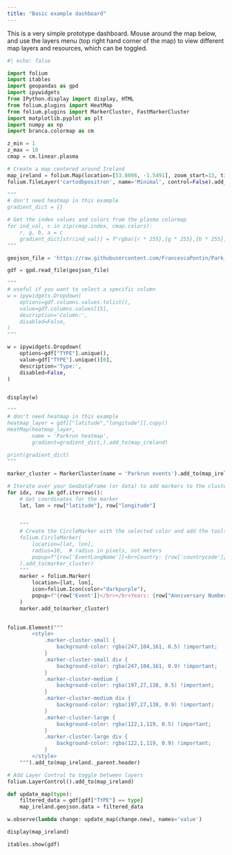 ---
title: "Basic example dashboard"
---

This is a very simple prototype dashboard. Mouse around the map below, and use the layers menu (top right hand corner of the map)
to view different map layers and resources, which can be toggled.


```{python}
#| echo: false

import folium
import itables
import geopandas as gpd
import ipywidgets
from IPython.display import display, HTML
from folium.plugins import HeatMap
from folium.plugins import MarkerCluster, FastMarkerCluster
import matplotlib.pyplot as plt
import numpy as np
import branca.colormap as cm

z_min = 1
z_max = 10
cmap = cm.linear.plasma

# Create a map centered around Ireland
map_ireland = folium.Map(location=[53.8008, -1.5491], zoom_start=13, tiles=None)  # Leeds
folium.TileLayer('cartodbpositron', name='Minimal', control=False).add_to(map_ireland)

"""
# don't need heatmap in this example
gradient_dict = {}

# Get the index values and colors from the plasma colormap
for ind_val, c in zip(cmap.index, cmap.colors):
    r, g, b, a = c
    gradient_dict[str(ind_val)] = f"rgba({r * 255},{g * 255},{b * 255},{a})"  # RGBA to 255 scale
"""

geojson_file = 'https://raw.githubusercontent.com/FrancescaPontin/Park_Safety/refs/heads/main/data/uk_park_run.geojson'

gdf = gpd.read_file(geojson_file)

"""
# useful if you want to select a specific column
w = ipywidgets.Dropdown(
    options=gdf.columns.values.tolist(),
    value=gdf.columns.values[15],
    description='Column:',
    disabled=False,
)
"""

w = ipywidgets.Dropdown(
    options=gdf["TYPE"].unique(),
    value=gdf["TYPE"].unique()[0],
    description='Type:',
    disabled=False,
)


display(w)

"""
# don't need heatmap in this example
heatmap_layer = gdf[["latitude","longitude"]].copy()
HeatMap(heatmap_layer,
        name = 'Parkrun heatmap',
        gradient=gradient_dict,).add_to(map_ireland)

print(gradient_dict)
"""

marker_cluster = MarkerCluster(name = 'Parkrun events').add_to(map_ireland)

# Iterate over your GeoDataFrame (or data) to add markers to the cluster
for idx, row in gdf.iterrows():
    # Get coordinates for the marker
    lat, lon = row["latitude"], row["longitude"]
    
    
    """
    # Create the CircleMarker with the selected color and add the tooltip/popup
    folium.CircleMarker(
        location=[lat, lon],
        radius=10,  # radius in pixels, not meters
        popup=f"{row['EventLongName']}<br>Country: {row['countrycode']}",
    ).add_to(marker_cluster)
    """
    marker = folium.Marker(
        location=[lat, lon],
        icon=folium.Icon(color="darkpurple"),
        popup=f"{row['Event']}</br></br>Years: {row["Anniversary Number"]}</br></br>Type: {row["TYPE"]}",
    )
    marker.add_to(marker_cluster)
    

folium.Element("""
        <style>
            .marker-cluster-small {
                background-color: rgba(247,104,161, 0.5) !important;
            }
            .marker-cluster-small div {
                background-color: rgba(247,104,161, 0.9) !important;
            }
            .marker-cluster-medium {
                background-color: rgba(197,27,138, 0.5) !important;
            }
            .marker-cluster-medium div {
                background-color: rgba(197,27,138, 0.9) !important;
            }
            .marker-cluster-large {
                background-color: rgba(122,1,119, 0.5) !important;
            }
            .marker-cluster-large div {
                background-color: rgba(122,1,119, 0.9) !important;
            }
        </style>
    """).add_to(map_ireland._parent.header)

# Add Layer Control to toggle between layers
folium.LayerControl().add_to(map_ireland)

def update_map(type):
    filtered_data = gdf[gdf["TYPE"] == type]
    map_ireland.geojson.data = filtered_data

w.observe(lambda change: update_map(change.new), names='value')

display(map_ireland)

```

```{python}
itables.show(gdf)
```